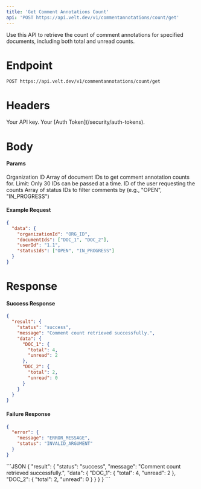 ```yaml
---
title: 'Get Comment Annotations Count'
api: 'POST https://api.velt.dev/v1/commentannotations/count/get'
---
```


Use this API to retrieve the count of comment annotations for specified documents, including both total and unread counts.

# Endpoint

`POST https://api.velt.dev/v1/commentannotations/count/get`

# Headers

<ParamField header="x-velt-api-key" type="string" required>
  Your API key.
</ParamField>

<ParamField header="x-velt-auth-token" type="string" required>
  Your [Auth Token](/security/auth-tokens).
</ParamField>

# Body
#### Params
<ParamField body="data" type="object" required>
  <Expandable title="properties">
    <ParamField body="organizationId" type="string" required>
      Organization ID
    </ParamField>
    <ParamField body="documentIds" type="string[]">
      Array of document IDs to get comment annotation counts for. Limit: Only 30 IDs can be passed at a time.
    </ParamField>
    <ParamField body="userId" type="string">
      ID of the user requesting the counts
    </ParamField>
    <ParamField body="statusIds" type="string[]">
      Array of status IDs to filter comments by (e.g., "OPEN", "IN_PROGRESS")
    </ParamField>
  </Expandable>
</ParamField>



#### **Example Request**

```JSON
{
  "data": {
    "organizationId": "ORG_ID",
    "documentIds": ["DOC_1", "DOC_2"],
    "userId": "1.1",
    "statusIds": ["OPEN", "IN_PROGRESS"]
  }
}
```

# Response

#### Success Response
```JSON
{
  "result": {
    "status": "success", 
    "message": "Comment count retrieved successfully.",
    "data": {
      "DOC_1": {
        "total": 4,
        "unread": 2
      },
      "DOC_2": {
        "total": 2,
        "unread": 0
      }
    }
  }
}
```

#### Failure Response

```JSON
{
  "error": {
    "message": "ERROR_MESSAGE",
    "status": "INVALID_ARGUMENT"
  }
}
```


<ResponseExample>
```JSON
{
  "result": {
    "status": "success",
    "message": "Comment count retrieved successfully.",
    "data": {
      "DOC_1": {
        "total": 4,
        "unread": 2
      },
      "DOC_2": {
        "total": 2,
        "unread": 0
      }
    }
  }
}
```
</ResponseExample>
